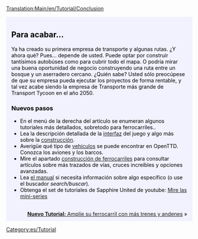 [[Translation:Main/en/Tutorial/Conclusion]]{{en/-}}
{{en/Tabs|5|5
|Tutorial/Es|1. Inicio<!--
-->|Tutorial/Autobuses/Es|2. Autobuses<!--
-->|Tutorial/Trenes/Es|3. Trenes<!--
-->|Tutorial/Aviones/Es|4. Aviones<!--
-->|Tutorial/Fin/Es|5. Final}}
<div style="padding:.5em 1em 1em 1em; border-top:none; background-color:#f1f2fe; color:#000;">
<div style="float: right">
{{Tutorial_(Es)}}</div>
==Para acabar...==
Ya ha creado su primera empresa de transporte y algunas rutas. ¿Y ahora qué? Pues... depende de usted. Puede optar por construir tantísimos autobúses como para cubrir todo el mapa. O podría mirar una buena oportunidad de negocio construyendo una ruta entre un bosque y un aserradero cercano. ¿Quién sabe? Usted sólo preocúpese de que su empresa pueda ejecutar los proyectos de forma rentable, y tal vez acabe siendo la empresa de Transporte más grande de Transport Tycoon en el año 2050.

===Nuevos pasos===
* En el menú de la derecha del artículo se enumeran algunos tutoriales más detallados, sobretodo para ferrocarriles..
* Lea la descripción detallada de la [[Main/es/Interfaz del juego|interfaz]] del juego y algo más sobre la [[Main/es/Construcción|construcción]].
* Averigüe qué tipo de [[Main/es/Vehículos|vehículos]] se puede encontrar en OpenTTD. Conozca los aviones y los barcos.
* Mire el apartado [[Main/es/Construcción de ferrocarriles|construcción de ferrocarriles]] para consultar artículos sobre más trazados de vías, cruces increíbles y opciones avanzadas.
* Lea [[Main/es/OpenTTD|el manual]] si necesita información sobre algo específico (o use el buscador ''search/buscar'').
* Obtenga el set de tutoriales de Sapphire United de youtube: [http://www.youtube.com/watch?v=KAriYewKvj8&feature=PlayList&p=C168C0CB0588B9A0&index=0&playnext=1 Mire las mini-series]

<br style="clear:both;">
<span style="float: right">[[Main/es/Tutorial/Dos andenes|'''Nuevo Tutorial:''' Amplíe su ferrocarril con más trenes y andenes]] &raquo;</span>
</div>
[[Category:es/Tutorial]]
